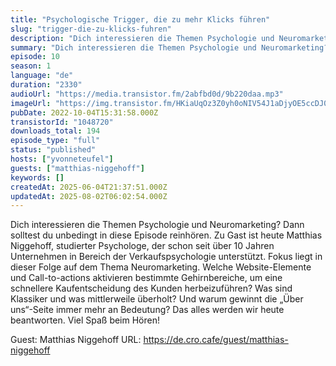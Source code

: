 ```yaml
---
title: "Psychologische Trigger, die zu mehr Klicks führen"
slug: "trigger-die-zu-klicks-fuhren"
description: "Dich interessieren die Themen Psychologie und Neuromarketing? Dann solltest du unbedingt in diese Episode reinhören. Zu Gast ist heute Matthias Niggehoff, studierter Psychologe, der schon seit über 10 Jahren Unternehmen in Bereich der Verkaufspsychologie unterstützt. Fokus liegt in dieser Folge auf dem Thema Neuromarketing. Welche Website-Elemente und Call-to-actions aktivieren bestimmte Gehirnbereiche, um eine schnellere Kaufentscheidung des Kunden herbeizuführen? Was sind Klassiker und was mittlerweile überholt? Und warum gewinnt die „Über uns“-Seite immer mehr an Bedeutung? Das alles werden wir heute beantworten.\nViel Spaß beim Hören!\n\nGuest: Matthias Niggehoff\nURL: https://de.cro.cafe/guest/matthias-niggehoff"
summary: "Dich interessieren die Themen Psychologie und Neuromarketing? Dann solltest du unbedingt in diese Episode reinhören. Zu Gast ist heute Matthias Niggehoff, studierter Psychologe, der schon seit über 10 Jahren Unternehmen in Bereich der Verkaufspsychologie unterstützt. Fokus liegt in dieser Folge auf dem Thema Neuromarketing. Welche Website-Elemente und Call-to-actions aktivieren bestimmte Gehirnbereiche, um eine schnellere Kaufentscheidung des Kunden herbeizuführen? Was sind Klassiker und was mittlerweile überholt? Und warum gewinnt die „Über uns“-Seite immer mehr an Bedeutung? Das alles werden wir heute beantworten.\r\n\r\nViel Spaß beim Hören!"
episode: 10
season: 1
language: "de"
duration: "2330"
audioUrl: "https://media.transistor.fm/2abfbd0d/9b220daa.mp3"
imageUrl: "https://img.transistor.fm/HKiaUqOz3Z0yh0oNIV54J1aDjyOE5ccDJ0vbfvRAWns/rs:fill:0:0:1/w:1400/h:1400/q:60/mb:500000/aHR0cHM6Ly9pbWct/dXBsb2FkLXByb2R1/Y3Rpb24udHJhbnNp/c3Rvci5mbS8zMTBl/YjNiOGVkNDRmOWMw/M2UzNjA0YWVjNTU4/NTQ5ZS5wbmc.webp"
pubDate: 2022-10-04T15:31:58.000Z
transistorId: "1048720"
downloads_total: 194
episode_type: "full"
status: "published"
hosts: ["yvonneteufel"]
guests: ["matthias-niggehoff"]
keywords: []
createdAt: 2025-06-04T21:37:51.000Z
updatedAt: 2025-08-02T06:02:54.000Z
---
```


Dich interessieren die Themen Psychologie und Neuromarketing? Dann solltest du unbedingt in diese Episode reinhören. Zu Gast ist heute Matthias Niggehoff, studierter Psychologe, der schon seit über 10 Jahren Unternehmen in Bereich der Verkaufspsychologie unterstützt. Fokus liegt in dieser Folge auf dem Thema Neuromarketing. Welche Website-Elemente und Call-to-actions aktivieren bestimmte Gehirnbereiche, um eine schnellere Kaufentscheidung des Kunden herbeizuführen? Was sind Klassiker und was mittlerweile überholt? Und warum gewinnt die „Über uns“-Seite immer mehr an Bedeutung? Das alles werden wir heute beantworten.
Viel Spaß beim Hören!

Guest: Matthias Niggehoff
URL: https://de.cro.cafe/guest/matthias-niggehoff
